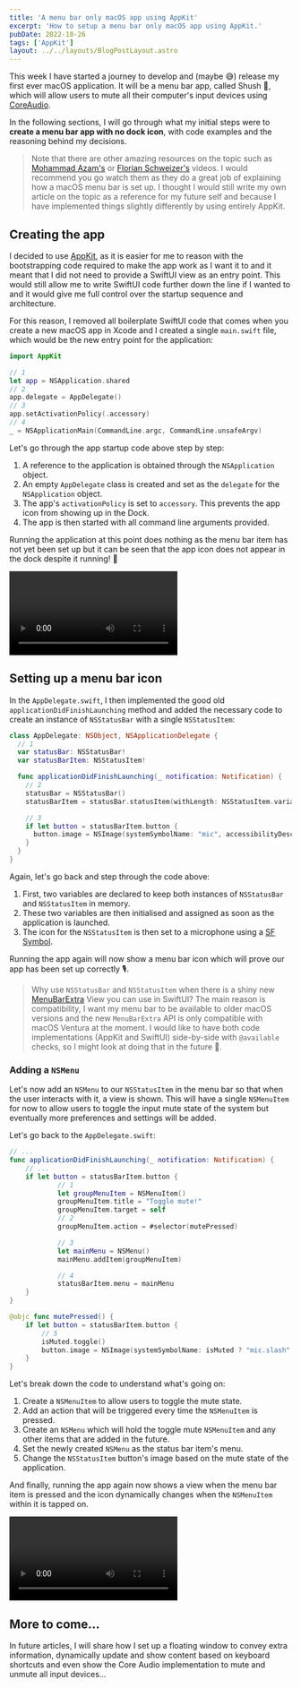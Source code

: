 ```yaml
---
title: 'A menu bar only macOS app using AppKit'
excerpt: 'How to setup a menu bar only macOS app using AppKit.'
pubDate: 2022-10-26
tags: ['AppKit']
layout: ../../layouts/BlogPostLayout.astro
---
```



This week I have started a journey to develop and (maybe 😅) release my first ever macOS application. It will be a menu bar app, called Shush 🤫, which will allow users to mute all their computer's input devices using [CoreAudio](https://developer.apple.com/documentation/coreaudio).

In the following sections, I will go through what my initial steps were to **create a menu bar app with no dock icon**, with code examples and the reasoning behind my decisions.

> Note that there are other amazing resources on the topic such as [Mohammad Azam's](https://www.youtube.com/watch?v=cA-oUgOfLxY) or [Florian Schweizer's](https://www.youtube.com/watch?v=9QciOgymGso) videos. I would recommend you go watch them as they do a great job of explaining how a macOS menu bar is set up. I thought I would still write my own article on the topic as a reference for my future self and because I have implemented things slightly differently by using entirely AppKit.

## Creating the app

I decided to use [AppKit](https://developer.apple.com/documentation/appkit), as it is easier for me to reason with the bootstrapping code required to make the app work as I want it to and it meant that I did not need to provide a SwiftUI view as an entry point. This would still allow me to write SwiftUI code further down the line if I wanted to and it would give me full control over the startup sequence and architecture.

For this reason, I removed all boilerplate SwiftUI code that comes when you create a new macOS app in Xcode and I created a single `main.swift` file, which would be the new entry point for the application:

```swift:main.swift
import AppKit

// 1
let app = NSApplication.shared
// 2
app.delegate = AppDelegate()
// 3
app.setActivationPolicy(.accessory)
// 4
_ = NSApplicationMain(CommandLine.argc, CommandLine.unsafeArgv)
```

Let's go through the app startup code above step by step:

1. A reference to the application is obtained through the `NSApplication` object.
2. An empty `AppDelegate` class is created and set as the `delegate` for the `NSApplication` object.
3. The app's `activationPolicy` is set to `accessory`. This prevents the app icon from showing up in the Dock.
4. The app is then started with all command line arguments provided.

Running the application at this point does nothing as the menu bar item has not yet been set up but it can be seen that the app icon does not appear in the dock despite it running! 🎉

<Video
  src="/assets/posts/a-menu-bar-only-macos-app-using-appkit/no-dock.mp4"
  controls={false}
/>

## Setting up a menu bar icon

In the `AppDelegate.swift`, I then implemented the good old `applicationDidFinishLaunching` method and added the necessary code to create an instance of `NSStatusBar` with a single `NSStatusItem`:

```swift:AppDelegate.swift
class AppDelegate: NSObject, NSApplicationDelegate {
  // 1
  var statusBar: NSStatusBar!
  var statusBarItem: NSStatusItem!

  func applicationDidFinishLaunching(_ notification: Notification) {
    // 2
    statusBar = NSStatusBar()
    statusBarItem = statusBar.statusItem(withLength: NSStatusItem.variableLength)

    // 3
    if let button = statusBarItem.button {
      button.image = NSImage(systemSymbolName: "mic", accessibilityDescription: nil)
    }
  }
}
```

Again, let's go back and step through the code above:

1. First, two variables are declared to keep both instances of `NSStatusBar` and `NSStatusItem` in memory.
2. These two variables are then initialised and assigned as soon as the application is launched.
3. The icon for the `NSStatusItem` is then set to a microphone using a [SF Symbol](https://developer.apple.com/sf-symbols/).

Running the app again will now show a menu bar icon which will prove our app has been set up correctly 🎙️.

> Why use `NSStatusBar` and `NSStatusItem` when there is a shiny new [MenuBarExtra](https://developer.apple.com/documentation/SwiftUI/MenuBarExtra) View you can use in SwiftUI? The main reason is compatibility, I want my menu bar to be available to older macOS versions and the new `MenuBarExtra` API is only compatible with macOS Ventura at the moment. I would like to have both code implementations (AppKit and SwiftUI) side-by-side with `@available` checks, so I might look at doing that in the future 👀.

### Adding a `NSMenu`

Let's now add an `NSMenu` to our `NSStatusItem` in the menu bar so that when the user interacts with it, a view is shown. This will have a single `NSMenuItem` for now to allow users to toggle the input mute state of the system but eventually more preferences and settings will be added.

Let's go back to the `AppDelegate.swift`:

```swift:AppDelegate.swift
// ...
func applicationDidFinishLaunching(_ notification: Notification) {
	// ...
	if let button = statusBarItem.button {
			// 1
			let groupMenuItem = NSMenuItem()
			groupMenuItem.title = "Toggle mute!"
			groupMenuItem.target = self
			// 2
			groupMenuItem.action = #selector(mutePressed)

			// 3
			let mainMenu = NSMenu()
			mainMenu.addItem(groupMenuItem)

			// 4
			statusBarItem.menu = mainMenu
	}
}

@objc func mutePressed() {
	if let button = statusBarItem.button {
		// 5
		isMuted.toggle()
		button.image = NSImage(systemSymbolName: isMuted ? "mic.slash" : "mic", accessibilityDescription: nil)
	}
}
```

Let's break down the code to understand what's going on:

1. Create a `NSMenuItem` to allow users to toggle the mute state.
2. Add an action that will be triggered every time the `NSMenuItem` is pressed.
3. Create an `NSMenu` which will hold the toggle mute `NSMenuItem` and any other items that are added in the future.
4. Set the newly created `NSMenu` as the status bar item's menu.
5. Change the `NSStatusItem` button's image based on the mute state of the application.

And finally, running the app again now shows a view when the menu bar item is pressed and the icon dynamically changes when the `NSMenuItem` within it is tapped on.

<Video
  src="/assets/posts/a-menu-bar-only-macos-app-using-appkit/toggle-mute.mp4"
  controls={false}
/>

## More to come...

In future articles, I will share how I set up a floating window to convey extra information, dynamically update and show content based on keyboard shortcuts and even show the Core Audio implementation to mute and unmute all input devices...
